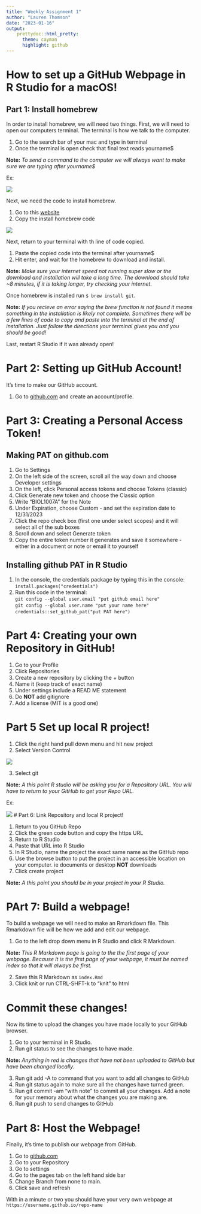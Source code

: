 ```yaml
---
title: "Weekly Assignment 1"
author: "Lauren Thomson"
date: "2023-01-16"
output: 
    prettydoc::html_pretty:
      theme: cayman
      highlight: github
---
```

# How to set up a GitHub Webpage in R Studio for a macOS! 

## Part 1: Install homebrew 

In order to install homebrew, we will need two things. First, we will need to open our computers terminal. The terminal is how we talk to the computer.   

1. Go to the search bar of your mac and type in terminal 
2. Once the terminal is open check that final text reads yourname$   

**Note:** *To send a command to the computer we will always want to make sure we are typing after yourname$*   

Ex: 

![ ](https://photos5.appleinsider.com/gallery/29497-47787-001-Mac-uptime-l.jpg)

Next, we need the code to install homebrew. 

1. Go to this [website](https://brew.sh/)
2. Copy the install homebrew code 

![ ](https://cdn.appuals.com/wp-content/uploads/2021/03/install0.png)

Next, return to your terminal with th line of code copied. 

1. Paste the copied code into the terminal after yourname$
2. Hit enter, and wait for the homebrew to download and install. 

**Note:** *Make sure your internet speed not running super slow or the download and installation will take a long time. The download should take ~8 minutes, if it is taking longer, try checking your internet.* 

Once homebrew is installed run ```$ brew install git```. 

**Note:** *If you recieve an error saying the brew function is not found it means something in the installation is likely not complete. Sometimes there will be a few lines of code to copy and paste into the terminal at the end of installation. Just follow the directions your terminal gives you and you should be good!* 

Last, restart R Studio if it was already open! 

# Part 2: Setting up GitHub Account! 

It's time to make our GitHub account. 

1. Go to [github.com](https://github.com/) and create an account/profile. 

# Part 3: Creating a Personal Access Token!

## Making PAT on github.com 
1. Go to Settings
2. On the left side of the screen, scroll all the way down and choose Developer settings
3. On the left, click Personal access tokens and choose Tokens (classic)
4. Click Generate new token and choose the Classic option
5. Write “BIOL1007A” for the Note
6. Under Expiration, choose Custom - and set the expiration date to 12/31/2023
7. Click the repo check box (first one under select scopes) and it will select all of the sub boxes
8. Scroll down and select Generate token
9. Copy the entire token number it generates and save it somewhere - either in a document or note or email it to yourself

## Installing github PAT in R Studio 

1. In the console, the credentials package by typing this in the console: ```install.packages("credentials")```
2. Run this code in the terminal:   
   ``` git config --global user.email "put github email here"```  
   ``` git config --global user.name "put your name here"```  
    ```credentials::set_github_pat("put PAT here")```
    
# Part 4: Creating your own Repository in GitHub! 



1. Go to your Profile 
2. Click Repositories 
3. Create a new repository by clicking the + button 
4. Name it (keep track of exact name)
5. Under settings include a READ ME statement 
6. Do **NOT** add gitignore
7. Add a license (MIT is a good one)

# Part 5 Set up local R project! 

1. Click the right hand pull down menu and hit new project
2. Select Version Control 

![ ](https://carpentries-incubator.github.io/Reproducible-Publications-with-RStudio/fig/05-new-project.PNG)

3. Select git 

**Note:** *A this point R studio will be asking you for a Repository URL. You will have to return to your GitHub to get your Repo URL.* 

Ex: 

![ ](https://i.stack.imgur.com/dLEp5.png)
# Part 6: Link Repository and local R project! 

1. Return to you GitHub Repo
2. Click the green code button and copy the https URL 
3. Return to R Studio
4. Paste that URL into R Studio 
5. In R Studio, name the project the exact same name as the GitHub repo
6. Use the browse button to put the project in an accessible location on your computer. ie documents or desktop **NOT** downloads
7. Click create project 

**Note:** *A this point you should be in your project in your R Studio.* 

# PArt 7: Build a webpage! 

To build a webpage we will need to make an Rmarkdown file. This Rmarkdown file will be how we add and edit our webpage. 

1. Go to the left drop down menu in R Studio and click R Markdown. 

**Note:** *This R Markdown page is going to the the first page of your webpage. Because it is the first page of your webpage, it must be named index so that it will always be first.* 

2. Save this R Markdown as ```index.Rmd```
3. Click knit or run CTRL-SHFT-k to "knit" to html 

# Commit these changes! 

Now its time to upload the changes you have made locally to your GitHub browser. 

1. Go to your terminal in R Studio.
2. Run git status to see the changes to have made. 

**Note:** *Anything in red is changes that have not been uploaded to GitHub but have been changed locally.*

3. Run git add -A to command that you want to add all changes to GitHub
4. Run git status again to make sure all the changes have turned green.
5. Run git commit -am "with note" to commit all your changes. Add a note for your memory about what the changes you are making are.
6. Run git push to send changes to GitHub

# Part 8: Host the Webpage! 

Finally, it's time to publish our webpage from GitHub. 

1. Go to [github.com](https://github.com/)
2. Go to your Repository 
3. Go to settings
4. Go to the pages tab on the left hand side bar
5. Change Branch from none to main. 
6. Click save and refresh

With in a minute or two you should have your very own webpage at ```https://username.github.io/repo-name```





